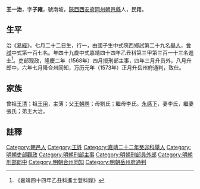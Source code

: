 {{Otheruses|other=名为王子雍的其他人物|王子雍}}
{{明清人物信息框
| 姓名 = 王一治
| 原名 =
| 圖片名稱= 
| 圖片大小 =
| 圖片說明 = 
| 最高職務 =刑部郎中
| 國家 = 大明 
| 爵位 =
| 籍貫 = [[陝西|陝西]][[西安府|西安府]][[同州|同州]][[朝邑縣|朝邑縣]]
| 族裔 = 
| 字號 = 
| 諡號 =
| 出生日期 = 正德十二年丁丑七月二十二日
| 出生地點 =
| 逝世日期 = 卒年不詳 
| 逝世地點 =
| 墓葬 =
| 配偶 = 李氏、張氏
| 親屬 = （子）王之生、王之旌
| 出身 =
* 嘉靖二十二年癸卯科舉人
* 嘉靖四十四年乙丑科同進士出身
| 經歷 =
| 著作 = 
}}
'''王一治'''{{BD|1517年||？年||}}，字'''子雍'''，號南坡，[[陝西|陝西]][[西安府|西安府]][[同州|同州]][[朝邑縣|朝邑縣]]人，民籍。

==生平==
治《[[易經|易經]]》，七月二十二日生，行一，由國子生中式陝西鄉試第二十九名[[舉人|舉人]]，[[會試|會試]]中式第一百七名。年四十九歲中式嘉靖四十四年乙丑科第三甲第三百一十三名進士<ref>《嘉靖四十四年乙丑科進士登科錄》</ref>。吏部观政，隆慶二年（1568年）四月授刑部主事，四年三月升员外，八月升郎中，六年七月降合州同知，万历元年（1573年）正月升岳州府通判，致仕。

==家族== 
曾祖[[王清|王清]]；祖[[王用|王用]]，主薄；父[[王朝聘|王朝聘]]；母劉氏；繼母李氏。[[永感下|永感下]]，妻李氏，繼妻張氏；弟王大治。

==註釋==
{{reflist}}

{{嘉靖四十四年乙丑科殿试金榜}}

[[Category:朝邑人|Category:朝邑人]]
[[Category:王姓|Category:王姓]]
[[Category:嘉靖二十二年癸卯科舉人|Category:嘉靖二十二年癸卯科舉人]]
[[Category:明朝吏部觀政|Category:明朝吏部觀政]]
[[Category:明朝刑部主事|Category:明朝刑部主事]]
[[Category:明朝刑部員外郎|Category:明朝刑部員外郎]]
[[Category:明朝刑部郎中|Category:明朝刑部郎中]]
[[Category:明朝合州同知|Category:明朝合州同知]]
[[Category:明朝岳州府通判|Category:明朝岳州府通判]]


{{明朝人物小作品}}